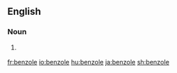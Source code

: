 {{also|Benzole}}
==English==

===Noun===
{{en-noun}}

# {{lb|en|organic chemistry}} {{obsolete spelling of|benzol|lang=en}}

[[fr:benzole]]
[[io:benzole]]
[[hu:benzole]]
[[ja:benzole]]
[[sh:benzole]]